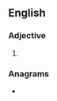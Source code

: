 ==English==

===Adjective===
{{head|en|adjective superlative form}}

# {{en-superlative of|hip}}

===Anagrams===
* {{anagrams|en|sippeth}}